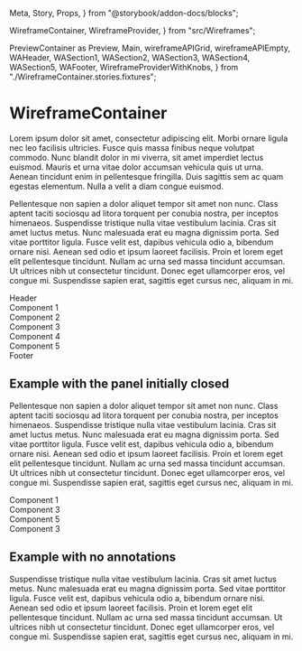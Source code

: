   Meta, Story, Props,
} from "@storybook/addon-docs/blocks";

  WireframeContainer, WireframeProvider,
} from "src/Wireframes";

  PreviewContainer as Preview, Main, wireframeAPIGrid, wireframeAPIEmpty, WAHeader, WASection1, WASection2, WASection3, WASection4, WASection5, WAFooter, WireframeProviderWithKnobs,
} from "./WireframeContainer.stories.fixtures";

<Meta title="@matt-dunn/react-wireframes/WireframeContainer" component={WireframeContainer} decorators={[withKnobs]} />

# WireframeContainer

Lorem ipsum dolor sit amet, consectetur adipiscing elit. Morbi ornare ligula nec leo facilisis ultricies. Fusce quis massa finibus neque volutpat commodo. Nunc blandit dolor in mi viverra, sit amet imperdiet lectus euismod. Mauris et urna vitae dolor accumsan vehicula quis ut urna. Aenean tincidunt enim in pellentesque fringilla. Duis sagittis sem ac quam egestas elementum. Nulla a velit a diam congue euismod.

<Props of={WireframeContainer} />

Pellentesque non sapien a dolor aliquet tempor sit amet non nunc. Class aptent taciti sociosqu ad litora torquent per conubia nostra, per inceptos himenaeos. Suspendisse tristique nulla vitae vestibulum lacinia. Cras sit amet luctus metus. Nunc malesuada erat eu magna dignissim porta. Sed vitae porttitor ligula. Fusce velit est, dapibus vehicula odio a, bibendum ornare nisi. Aenean sed odio et ipsum laoreet facilisis. Proin et lorem eget elit pellentesque tincidunt. Nullam ac urna sed massa tincidunt accumsan. Ut ultrices nibh ut consectetur tincidunt. Donec eget ullamcorper eros, vel congue mi. Suspendisse sapien erat, sagittis eget cursus nec, aliquam in mi.

<Preview>
    <Story name="Default Open">
      <WireframeProvider api={wireframeAPIGrid}>
        <WireframeContainer
          className="container"
        >
          <Main>
            <div className="row">
              <div className="col">
                <WAHeader>Header</WAHeader>
              </div>
            </div>
            <div className="row">
              <div className="col-6">
                <WASection1>Component 1</WASection1>
              </div>
              <div className="col-6">
                <WASection2>Component 2</WASection2>
              </div>
            </div>
            <div className="row">
              <div className="col">
                <WASection3>Component 3</WASection3>
              </div>
              <div className="col">
                <WASection4>Component 4</WASection4>
              </div>
              <div className="col">
                <WASection5>Component 5</WASection5>
              </div>
            </div>
            <div className="row">
              <div className="col">
                <WAFooter>Footer</WAFooter>
              </div>
            </div>
          </Main>
        </WireframeContainer>
      </WireframeProvider>
    </Story>
</Preview>

## Example with the panel initially closed

Pellentesque non sapien a dolor aliquet tempor sit amet non nunc. Class aptent taciti sociosqu ad litora torquent per conubia nostra, per inceptos himenaeos. Suspendisse tristique nulla vitae vestibulum lacinia. Cras sit amet luctus metus. Nunc malesuada erat eu magna dignissim porta. Sed vitae porttitor ligula. Fusce velit est, dapibus vehicula odio a, bibendum ornare nisi. Aenean sed odio et ipsum laoreet facilisis. Proin et lorem eget elit pellentesque tincidunt. Nullam ac urna sed massa tincidunt accumsan. Ut ultrices nibh ut consectetur tincidunt. Donec eget ullamcorper eros, vel congue mi. Suspendisse sapien erat, sagittis eget cursus nec, aliquam in mi.

<Preview>
    <Story name="Default Closed">
      <WireframeProviderWithKnobs open={boolean("Open", false)}>
          <Main>
            <div className="row">
              <div className="col">
                <WASection1>Component 1</WASection1>
              </div>
            </div>
            <div className="row">
              <div className="col">
                <WASection3>Component 3</WASection3>
              </div>
              <div className="col">
                <WASection5>Component 5</WASection5>
              </div>
            </div>
            <div className="row">
              <div className="col">
                <WASection3>Component 3</WASection3>
              </div>
            </div>
          </Main>
      </WireframeProviderWithKnobs>
    </Story>
</Preview>

## Example with no annotations

Suspendisse tristique nulla vitae vestibulum lacinia. Cras sit amet luctus metus. Nunc malesuada erat eu magna dignissim porta. Sed vitae porttitor ligula. Fusce velit est, dapibus vehicula odio a, bibendum ornare nisi. Aenean sed odio et ipsum laoreet facilisis. Proin et lorem eget elit pellentesque tincidunt. Nullam ac urna sed massa tincidunt accumsan. Ut ultrices nibh ut consectetur tincidunt. Donec eget ullamcorper eros, vel congue mi. Suspendisse sapien erat, sagittis eget cursus nec, aliquam in mi.

<Preview>
    <Story name="No annotations">
      <WireframeProvider api={wireframeAPIEmpty}>
        <WireframeContainer
          className="container"
        >
            <Main />
        </WireframeContainer>
      </WireframeProvider>
    </Story>
</Preview>
